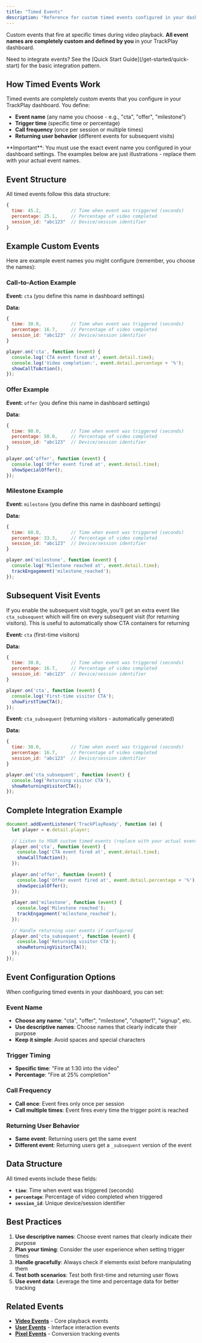 ```yaml
---
title: "Timed Events"
description: "Reference for custom timed events configured in your dashboard"
---
```


Custom events that fire at specific times during video playback. **All event names are completely custom and defined by you** in your TrackPlay dashboard.

<Note>
Need to integrate events? See the [Quick Start Guide](/get-started/quick-start) for the basic integration pattern.
</Note>

## How Timed Events Work

Timed events are completely custom events that you configure in your TrackPlay dashboard. You define:
- **Event name** (any name you choose - e.g., "cta", "offer", "milestone")
- **Trigger time** (specific time or percentage)
- **Call frequency** (once per session or multiple times)
- **Returning user behavior** (different events for subsequent visits)

<Warning>
**Important**: You must use the exact event name you configured in your dashboard settings. The examples below are just illustrations - replace them with your actual event names.
</Warning>

## Event Structure

All timed events follow this data structure:

```javascript
{
  time: 45.2,           // Time when event was triggered (seconds)
  percentage: 25.1,     // Percentage of video completed  
  session_id: "abc123"  // Device/session identifier
}
```

## Example Custom Events

Here are example event names you might configure (remember, you choose the names):

### Call-to-Action Example

**Event:** `cta` (you define this name in dashboard settings)

**Data:**
```javascript
{
  time: 30.0,           // Time when event was triggered (seconds)
  percentage: 16.7,     // Percentage of video completed  
  session_id: "abc123"  // Device/session identifier
}
```

```javascript
player.on('cta', function (event) {
  console.log('CTA event fired at', event.detail.time);
  console.log('Video completion:', event.detail.percentage + '%');
  showCallToAction();
});
```

### Offer Example

**Event:** `offer` (you define this name in dashboard settings)

**Data:**
```javascript
{
  time: 90.0,           // Time when event was triggered (seconds)
  percentage: 50.0,     // Percentage of video completed  
  session_id: "abc123"  // Device/session identifier
}
```

```javascript
player.on('offer', function (event) {
  console.log('Offer event fired at', event.detail.time);
  showSpecialOffer();
});
```

### Milestone Example

**Event:** `milestone` (you define this name in dashboard settings)

**Data:**
```javascript
{
  time: 60.0,           // Time when event was triggered (seconds)
  percentage: 33.3,     // Percentage of video completed  
  session_id: "abc123"  // Device/session identifier
}
```

```javascript
player.on('milestone', function (event) {
  console.log('Milestone reached at', event.detail.time);
  trackEngagement('milestone_reached');
});
```

## Subsequent Visit Events

If you enable the subsequent visit toggle, you'll get an extra event like `cta_subsequent` which will fire on every subsequent visit (for returning visitors).
This is useful to automatically show CTA containers for returning 

**Event:** `cta` (first-time visitors)

**Data:**
```javascript
{
  time: 30.0,           // Time when event was triggered (seconds)
  percentage: 16.7,     // Percentage of video completed  
  session_id: "abc123"  // Device/session identifier
}
```

```javascript
player.on('cta', function (event) {
  console.log('First-time visitor CTA');
  showFirstTimeCTA();
});
```

**Event:** `cta_subsequent` (returning visitors - automatically generated)

**Data:**
```javascript
{
  time: 30.0,           // Time when event was triggered (seconds)
  percentage: 16.7,     // Percentage of video completed  
  session_id: "abc123"  // Device/session identifier
}
```

```javascript
player.on('cta_subsequent', function (event) {
  console.log('Returning visitor CTA');
  showReturningVisitorCTA();
});
```

## Complete Integration Example

```javascript
document.addEventListener('TrackPlayReady', function (e) {
  let player = e.detail.player;
  
  // Listen to YOUR custom timed events (replace with your actual event names)
  player.on('cta', function (event) {
    console.log('CTA event fired at', event.detail.time);
    showCallToAction();
  });
  
  player.on('offer', function (event) {
    console.log('Offer event fired at', event.detail.percentage + '%');
    showSpecialOffer();
  });
  
  player.on('milestone', function (event) {
    console.log('Milestone reached');
    trackEngagement('milestone_reached');
  });
  
  // Handle returning user events if configured
  player.on('cta_subsequent', function (event) {
    console.log('Returning visitor CTA');
    showReturningVisitorCTA();
  });
});
```

## Event Configuration Options

When configuring timed events in your dashboard, you can set:

### Event Name
- **Choose any name**: "cta", "offer", "milestone", "chapter1", "signup", etc.
- **Use descriptive names**: Choose names that clearly indicate their purpose
- **Keep it simple**: Avoid spaces and special characters

### Trigger Timing
- **Specific time**: "Fire at 1:30 into the video"
- **Percentage**: "Fire at 25% completion"

### Call Frequency
- **Call once**: Event fires only once per session
- **Call multiple times**: Event fires every time the trigger point is reached

### Returning User Behavior
- **Same event**: Returning users get the same event
- **Different event**: Returning users get a `_subsequent` version of the event

## Data Structure

All timed events include these fields:

- **`time`**: Time when event was triggered (seconds)
- **`percentage`**: Percentage of video completed when triggered
- **`session_id`**: Unique device/session identifier

## Best Practices

1. **Use descriptive names**: Choose event names that clearly indicate their purpose
2. **Plan your timing**: Consider the user experience when setting trigger times
3. **Handle gracefully**: Always check if elements exist before manipulating them
4. **Test both scenarios**: Test both first-time and returning user flows
5. **Use event data**: Leverage the time and percentage data for better tracking

## Related Events

- **[Video Events](/events/video-events)** - Core playback events
- **[User Events](/events/user-events)** - Interface interaction events
- **[Pixel Events](/events/pixel-events)** - Conversion tracking events
